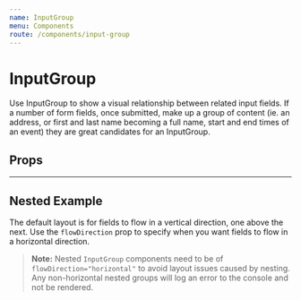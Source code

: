 ```yaml
---
name: InputGroup
menu: Components
route: /components/input-group
---
```



# InputGroup

<ComponentStatus stage="rc" responsive="no" accessible="yes" />

Use InputGroup to show a visual relationship between related input fields. If a
number of form fields, once submitted, make up a group of content (ie. an
address, or first and last name becoming a full name, start and end times of an
event) they are great candidates for an InputGroup.

<Playground>
  <InputGroup flowDirection="horizontal">
    <InputTime defaultValue={new CivilTime(8, 0)} />
    <InputTime defaultValue={new CivilTime(17, 0)} />
  </InputGroup>
</Playground>

## Props

<Props of={InputGroup} />

---

## Nested Example

The default layout is for fields to flow in a vertical direction, one above the
next. Use the `flowDirection` prop to specify when you want fields to flow in a
horizontal direction.

> **Note:** Nested `InputGroup` components need to be of
> `flowDirection="horizontal"` to avoid layout issues caused by nesting. Any
> non-horizontal nested groups will log an error to the console and not be
> rendered.

<Playground>
  <InputGroup>
    <InputText placeholder="Street 1" />
    <InputText placeholder="Street 2" />
    <InputGroup flowDirection="horizontal">
      <InputText placeholder="City" />
      <InputText placeholder="Province" />
    </InputGroup>
    <InputGroup flowDirection="horizontal">
      <InputText placeholder="Zip code" />
      <InputText placeholder="Country" />
    </InputGroup>
  </InputGroup>
</Playground>
